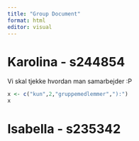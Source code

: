 ```yaml
---
title: "Group Document"
format: html
editor: visual
---
```


# Karolina - s244854

Vi skal tjekke hvordan man samarbejder :P

```r
x <- c("kun",2,"gruppemedlemmer","):")
x
```

# Isabella - s235342

# 
